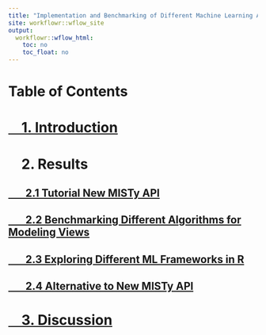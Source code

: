 ```yaml
---
title: "Implementation and Benchmarking of Different Machine Learning Algorithms for Training View-Specific Models for MISTy"
site: workflowr::wflow_site
output:
  workflowr::wflow_html:
    toc: no
    toc_float: no
---
```


# Table of Contents

# [&nbsp;&nbsp;&nbsp; 1. Introduction](https://schae211.github.io/report/introduction.html)

# &nbsp;&nbsp;&nbsp; 2. Results

## [&nbsp;&nbsp;&nbsp;&nbsp;&nbsp;&nbsp; 2.1 Tutorial New MISTy API](https://schae211.github.io/report/tutorial.html)

## [&nbsp;&nbsp;&nbsp;&nbsp;&nbsp;&nbsp; 2.2 Benchmarking Different Algorithms for Modeling Views](https://schae211.github.io/report/benchmark.html)

## [&nbsp;&nbsp;&nbsp;&nbsp;&nbsp;&nbsp; 2.3 Exploring Different ML Frameworks in R](https://schae211.github.io/report/frameworks.html)

## [&nbsp;&nbsp;&nbsp;&nbsp;&nbsp;&nbsp; 2.4 Alternative to New MISTy API](https://schae211.github.io/report/model_api.html)

# [&nbsp;&nbsp;&nbsp; 3. Discussion](https://schae211.github.io/report/conclusions.html)
